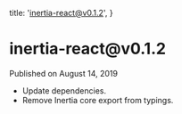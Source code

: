 
  title: 'inertia-react@v0.1.2',
}

<h1>inertia-react@v0.1.2</h1>

<div className="-mt-8 mb-12 text-base font-medium text-gray-600">Published on August 14, 2019</div>

- Update dependencies.
- Remove Inertia core export from typings.
